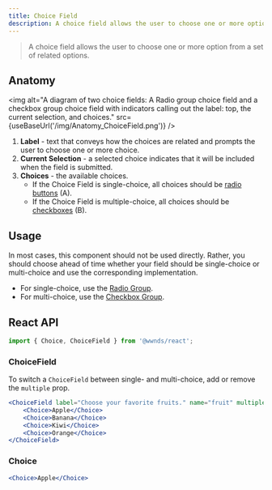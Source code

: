 ```yaml
---
title: Choice Field
description: A choice field allows the user to choose one or more option from a set of related options.
---
```



> A choice field allows the user to choose one or more option from a set of related options.

## Anatomy

<img
	alt="A diagram of two choice fields: A Radio group choice field and a checkbox group choice field with indicators calling out the label: top, the current selection, and choices."
	src={useBaseUrl('/img/Anatomy_ChoiceField.png')}
/>

1. **Label** - text that conveys how the choices are related and prompts the user to choose one or more choice.
1. **Current Selection** - a selected choice indicates that it will be included when the field is submitted.
1. **Choices** - the available choices.
	- If the Choice Field is single-choice, all choices should be [radio buttons](radio-group) (A).
	- If the Choice Field is multiple-choice, all choices should be [checkboxes](checkbox) (B).

## Usage
In most cases, this component should not be used directly.
Rather, you should choose ahead of time whether your field should be single-choice or multi-choice and use the corresponding implementation.

- For single-choice, use the [Radio Group](radio-group).
- For multi-choice, use the [Checkbox Group](checkbox).

## React API

```js
import { Choice, ChoiceField } from '@wwnds/react';
```

### ChoiceField

To switch a `ChoiceField` between single- and multi-choice, add or remove the `multiple` prop.

```jsx live
<ChoiceField label="Choose your favorite fruits." name="fruit" multiple>
	<Choice>Apple</Choice>
	<Choice>Banana</Choice>
	<Choice>Kiwi</Choice>
	<Choice>Orange</Choice>
</ChoiceField>
```

<PropsTable from={ChoiceField} />

### Choice

```jsx live
<Choice>Apple</Choice>
```

<PropsTable from={Choice} />
